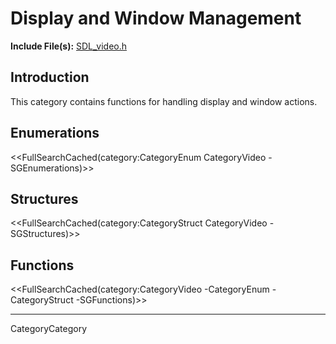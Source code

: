 <!-- #master-page:CategoryTemplate -->
<!-- #master-date:Unknown-Date -->
<!-- format wiki -->
<!-- language en -->

= Display and Window Management =

'''Include File(s):''' [http://hg.libsdl.org/SDL/file/default/include/SDL_video.h SDL_video.h]


== Introduction ==

This category contains functions for handling display and window actions.

== Enumerations ==
<<FullSearchCached(category:CategoryEnum CategoryVideo -SGEnumerations)>>

== Structures ==
<<FullSearchCached(category:CategoryStruct CategoryVideo -SGStructures)>>

== Functions ==
<<FullSearchCached(category:CategoryVideo -CategoryEnum -CategoryStruct -SGFunctions)>>

----
CategoryCategory
